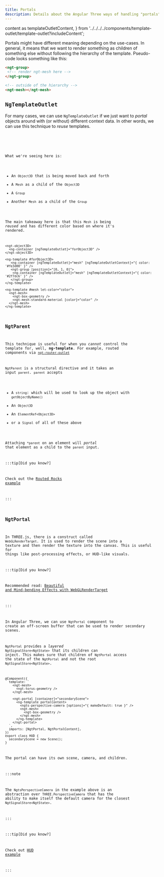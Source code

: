 ```yaml
---
title: Portals
description: Details about the Angular Three ways of handling "portals"
---
```


 content as templateOutletContent,
} from '../../../../components/template-outlet/template-outlet?includeContent';

Portals might have different meaning depending on the use-cases. In general,
it means that we want to render something as children of something else without following
the hierarchy of the template. Pseudo-code looks something like this:

```html
<ngt-group>
 <!-- render ngt-mesh here -->
</ngt-group>

<!-- outside of the hierarchy -->
<ngt-mesh></ngt-mesh>
```

## `NgTemplateOutlet`

For many cases, we can use `NgTemplateOutlet` if we just want to _portal_ objects around with (or without) different context data. In other words, we can
use this technique to _reuse_ templates.

<Tabs>
 <TabItem label="Preview">
  <div class="h-96 w-full border border-dashed border-accent-500 rounded">
   <TemplateOutletScene client:only />
  </div>
 </TabItem>
 <TabItem label="Code">
  <Code code={templateOutletContent} lang="angular-ts" />
 </TabItem>
</Tabs>

What we're seeing here is:

- An `Object3D` that is being moved back and forth
- A `Mesh` as a child of the `Object3D`
- A `Group`
- Another `Mesh` as a child of the `Group`

The main takeaway here is that this `Mesh` is being _reused_ and has different color based on where it's rendered.

```angular-html
<ngt-object3D>
  <ng-container [ngTemplateOutlet]="forObject3D" />
</ngt-object3D>

<ng-template #forObject3D>
   <ng-container [ngTemplateOutlet]="mesh" [ngTemplateOutletContext]="{ color: '#fe3d00' }" />
   <ngt-group [position]="[0, 1, 0]">
    <ng-container [ngTemplateOutlet]="mesh" [ngTemplateOutletContext]="{ color: '#2f7dc6' }" />
   </ngt-group>
</ng-template>

<ng-template #mesh let-color="color">
  <ngt-mesh>
    <ngt-box-geometry />
    <ngt-mesh-standard-material [color]="color" />
  </ngt-mesh>
</ng-template>
```

## `NgtParent`

This technique is useful for when you _cannot_ control the template for, well, **ng-template**.
For example, routed components via [`ngt-router-outlet`](./routed-scene#custom-routed-scene)

`NgtParent` is a structural directive and it takes an input `parent`. `parent` accepts

- A `string`: which will be used to look up the object with `getObjectByName()`
- An `Object3D`
- An `ElementRef<Object3D>`
- or a `Signal` of all of these above

Attaching `*parent` on an element will _portal_ that element as a child to the `parent` input.

:::tip[Did you know?]

Check out the [Routed Rocks example](https://demo.angularthree.org/routed-rocks)

:::

## `NgtPortal`

In THREE.js, there is a construct called `WebGLRenderTarget`. It is used to render the scene into a texture and then
render the texture into the canvas. This is useful for things like post-processing effects, or HUD-like visuals.

:::tip[Did you know?]

Recommended read: [Beautiful and Mind-bending Effects with WebGLRenderTarget](https://blog.maximeheckel.com/posts/beautiful-and-mind-bending-effects-with-webgl-render-targets/)

:::

In Angular Three, we can use `NgtPortal` component to create an off-screen buffer that can be used to render secondary scenes.

`NgtPortal` provides a _layered_ `NgtSignalStore<NgtState>` that its children can inject. This makes sure that children of `NgtPortal`
access the state of the `NgtPortal` and not the root `NgtSignalStore<NgtState>`.

```angular-ts
@Component({
  template: `
    <ngt-mesh>
      <ngt-torus-geometry />
    </ngt-mesh>

    <ngt-portal [container]="secondaryScene">
      <ng-template portalContent>
        <ngts-perspective-camera [options]="{ makeDefault: true }" />
        <ngt-mesh>
          <ngt-box-geometry />
        </ngt-mesh>
      </ng-template>
    </ngt-portal>
  `,
  imports: [NgtPortal, NgtPortalContent],
})
export class HUD {
  secondaryScene = new Scene();
}
```

The portal can have its own scene, camera, and children.

:::note

The `NgtsPerspectiveCamera` in the example above is an abstraction
over `THREE.PerspectiveCamera` that has the ability to make itself the default camera for the closest `NgtSignalStore<NgtState>`.

:::

:::tip[Did you know?]

Check out [HUD example](/blog/v2#heads-up-display-example)

:::
